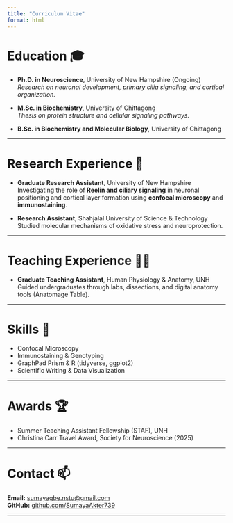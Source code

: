 ```yaml
---
title: "Curriculum Vitae"
format: html
---
```


# Education 🎓

-   **Ph.D. in Neuroscience**, University of New Hampshire (Ongoing)\
    *Research on neuronal development, primary cilia signaling, and cortical organization.*

-   **M.Sc. in Biochemistry**, University of Chittagong\
    *Thesis on protein structure and cellular signaling pathways.*

-   **B.Sc. in Biochemistry and Molecular Biology**, University of Chittagong

------------------------------------------------------------------------

# Research Experience 🔬

-   **Graduate Research Assistant**, University of New Hampshire\
    Investigating the role of **Reelin and ciliary signaling** in neuronal positioning and cortical layer formation using **confocal microscopy** and **immunostaining**.

-   **Research Assistant**, Shahjalal University of Science & Technology\
    Studied molecular mechanisms of oxidative stress and neuroprotection.

------------------------------------------------------------------------

# Teaching Experience 🧑‍🏫

-   **Graduate Teaching Assistant**, Human Physiology & Anatomy, UNH\
    Guided undergraduates through labs, dissections, and digital anatomy tools (Anatomage Table).

------------------------------------------------------------------------

# Skills 🧩

-   Confocal Microscopy\
-   Immunostaining & Genotyping\
-   GraphPad Prism & R (tidyverse, ggplot2)\
-   Scientific Writing & Data Visualization

------------------------------------------------------------------------

# Awards 🏆

-   Summer Teaching Assistant Fellowship (STAF), UNH\
-   Christina Carr Travel Award, Society for Neuroscience (2025)

------------------------------------------------------------------------

# Contact 📫

**Email:** [sumayagbe.nstu\@gmail.com](mailto:sumayagbe.nstu@gmail.com)\
**GitHub:** [github.com/SumayaAkter739](https://github.com/SumayaAkter739)

------------------------------------------------------------------------
